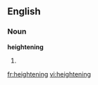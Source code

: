 ==English==
===Noun===
'''heightening'''
#{{present participle of|heighten}}

[[fr:heightening]]
[[vi:heightening]]